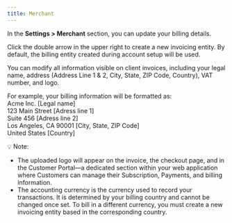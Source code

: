---
title: Merchant
---

In the **Settings > Merchant** section, you can update your billing details.

Click the double arrow in the upper right to create a new invoicing entity. By default, the billing entity created during account setup will be used.

You can modify all information visible on client invoices, including your legal name, address (Address Line 1 & 2, City, State, ZIP Code, Country), VAT number, and logo.

For example, your billing information will be formatted as:\
Acme Inc. \[Legal name]\
123 Main Street \[Adress line 1]\
Suite 456 \[Adress line 2]\
Los Angeles, CA 90001 \[City, State, ZIP Code]\
United States \[Country]

💡 Note:

* The uploaded logo will appear on the invoice, the checkout page, and in the Customer Portal—a dedicated section within your web application where Customers can manage their Subscription, Payments, and billing information.
* The accounting currency is the currency used to record your transactions. It is determined by your billing country and cannot be changed once set. To bill in a different currency, you must create a new invoicing entity based in the corresponding country.
          